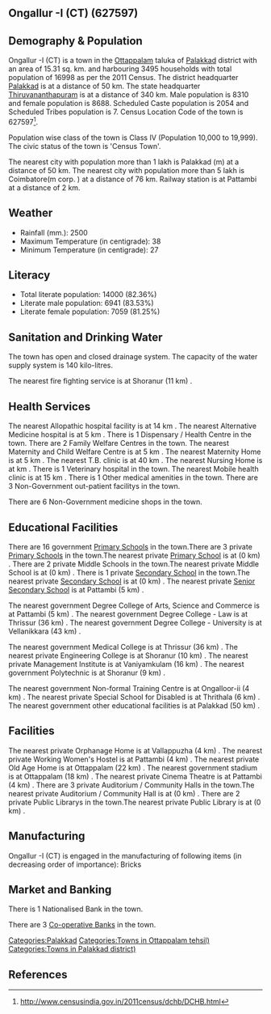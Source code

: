 {{Infobox settlement
| name=Ongallur -I (CT)
| native_name=
| native_name_lang=
| other_name=
| nickname=
| settlement_type=Town
| image_skyline=
| image_alt=
| image_caption=
| pushpin_map=India Kerala
| pushpin_label_position=right
| pushpin_map_alt=
| pushpin_map_caption=Location in Kerala, India
| latd=
| latm=
| lats=
| latNS=
| longd=
| longm=
| longs=
| longEW=
| coordinates_display=inline,title
| subdivision_type=Country
| subdivision_name={{flag|India}}
| subdivision_type1=[[States and territories of India|State]]
| subdivision_name1=Kerala 
| subdivision_type2=[[List of districts of India|District]]
| subdivision_name2=Palakkad
| subdivision_type3=Tahsil
| subdivision_name3=Ottappalam
| website=
| established_title=<!-- Established -->
| established_date=
| founder=
| named_for=
| government_type=
| governing_body=
| unit_pref=Metric
| area_footnotes=
| area_rank=
| area_total_km2=15.31
| elevation_footnotes=
| elevation_m=
| population_total=16998
| population_as_of=2011
| population_rank=
| population_density_km2=1110
| population_demonym=
| population_footnotes=
| demographics_type1=Languages=
| demographics1_title1=Official=
| demographics1_info1=[[Malayalam language|Malayalam]]
| timezone1=[[Indian Standard Time|IST]]
| utc_offset1==+5:30
| postal_code_type=[[Postal Index Number|PIN]]
| postal_code=
| area_code_type=Telephone code
| area_code=
| registration_plate=
| blank1_name_sec1=Nearest city
| blank1_info_sec1=[[Palakkad (m)]]
| blank2_name_sec1=[[Human sex ratio|Sex ratio]]
| blank2_info_sec1=1045
| blank3_name_sec1=Literacy
| blank3_info_sec1=82.36%
| blank1_name_sec2=[[2011 Census of India|2011 census]] code
| blank1_info_sec2=627597
| footnotes=
}}

== Ongallur -I (CT) (627597) ==

== Demography & Population ==

Ongallur -I (CT) is a town in the [[Ottappalam]] taluka of [[Palakkad]] district with an area of 15.31 sq. km. and harbouring 3495 households with total population of 16998 as per the 2011 Census. The district headquarter [[Palakkad]] is at a distance of 50 km. The state headquarter [[Thiruvananthapuram]] is at a distance of 340 km. Male population is 8310 and female population is 8688. Scheduled Caste population is 2054 and Scheduled Tribes population is 7. Census Location Code of the town is 627597<ref>http://www.censusindia.gov.in/2011census/dchb/DCHB.html</ref>.

Population wise class of the town is Class IV (Population 10,000 to 19,999).
The civic status of the town is 'Census Town'.

The nearest city with population more than 1 lakh is Palakkad (m) at a distance of 50 km. The nearest city with population more than 5 lakh is Coimbatore(m corp. )  at a distance of 76 km. Railway station is at Pattambi at a distance of 2 km.


== Weather ==  
* Rainfall (mm.): 2500 
* Maximum Temperature (in centigrade): 38
* Minimum Temperature (in centigrade): 27


== Literacy ==  
* Total literate population: 14000 (82.36%)
* Literate male population: 6941 (83.53%)
* Literate female population: 7059 (81.25%)


== Sanitation and Drinking Water ==  
The town has open and closed drainage system.
The capacity of the water supply system is 140 kilo-litres.

The nearest fire fighting service is at Shoranur (11 km) .


== Health Services ==
The nearest Allopathic hospital facility is at 14 km .
The nearest Alternative Medicine hospital is at 5 km .
There is 1 Dispensary / Health Centre in the town.
There are 2 Family Welfare Centres in the town.
The nearest Maternity and Child Welfare Centre is at 5 km .
The nearest Maternity Home is at 5 km .
The nearest T.B. clinic is at 40 km .
The nearest Nursing Home is at  km .
There is 1 Veterinary hospital in the town.
The nearest Mobile health clinic is at 15 km .
There is 1 Other medical amenities in the town.
There are 3 Non-Government out-patient facilitys in the town.


There are 6 Non-Government medicine shops in the town.


== Educational Facilities ==
There are 16 government [[Primary School]]s in the town.There are 3 private [[Primary School]]s in the town.The nearest private [[Primary School]] is at  (0 km) .
There are 2 private Middle Schools in the town.The nearest private Middle School is at  (0 km) .
There is 1 private [[Secondary School]] in the town.The nearest private [[Secondary School]] is at  (0 km) .
The nearest private [[Senior Secondary School]] is at Pattambi (5 km) .
 
 
 
 
 
The nearest government Degree College of Arts, Science and Commerce is at Pattambi (5 km) .
The nearest government Degree College - Law is at Thrissur (36 km) .
The nearest government Degree College - University is at Vellanikkara (43 km) .
 
The nearest government Medical College is at Thrissur (36 km) .
The nearest private Engineering College is at Shoranur (10 km) .
The nearest private Management Institute is at Vaniyamkulam (16 km) .
The nearest government Polytechnic is at Shoranur  (9 km) .
 
The nearest government Non-formal Training Centre is at Ongalloor-ii (4 km) .
The nearest private Special School for Disabled is at Thrithala (6 km) .
The nearest government other educational facilities is at Palakkad  (50 km) .


== Facilities ==
The nearest private Orphanage Home is at Vallappuzha (4 km) .
The nearest private Working Women's Hostel is at Pattambi (4 km) .
The nearest private Old Age Home is at Ottappalam (22 km) .
The nearest government stadium is at Ottappalam (18 km) .
The nearest private Cinema Theatre is at Pattambi (4 km) .
There are 3 private Auditorium / Community Halls in the town.The nearest private Auditorium / Community Hall is at  (0 km) .
There are 2 private Public Librarys in the town.The nearest private Public Library is at  (0 km) .


== Manufacturing ==
Ongallur -I (CT) is engaged in the manufacturing of following items (in decreasing order of importance): Bricks


== Market and Banking ==
There is 1 Nationalised Bank in the town.

There are 3 [[Co-operative Bank]]s in the town.




[[Categories:Palakkad]]
[[Categories:Towns in Ottappalam tehsil)]]
[[Categories:Towns in Palakkad district)]]


== References ==
{{Reflist}}


